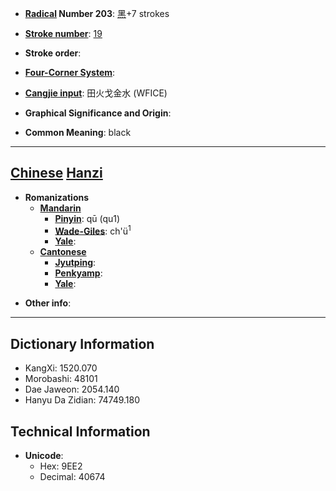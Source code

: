 * '''[[Wiktionary:Chinese radical index| Radical]] Number 203''': [[Wiktionary:Chinese radical index 黑|黑]]+7 strokes

* '''[[Wiktionary:Chinese total strokes index|Stroke number]]''': [[Wiktionary:Chinese total strokes index 19|19]]

* '''Stroke order''': 

* '''[[Wiktionary:Chinese four corner index|Four-Corner System]]''': 

* '''[[Wiktionary:Chinese Cangjie index|Cangjie input]]''': 田火戈金水 (WFICE)

* '''Graphical Significance and Origin''': 

* '''Common Meaning''': black

----

== [[Chinese]] [[Hanzi]] ==

* '''Romanizations'''
** '''[[Mandarin]]'''
*** '''[[Pinyin]]''': qū (qu1)
*** '''[[Wade-Giles]]''': ch'ü<sup>1</sup>
*** '''[[Yale]]''': 
** '''[[Cantonese]]'''
*** '''[[Jyutping]]''':
*** '''[[Penkyamp]]''': 
*** '''[[Yale]]''': 

* '''Other info''': 

----

== Dictionary Information ==

* KangXi: 1520.070
* Morobashi: 48101
* Dae Jaweon: 2054.140
* Hanyu Da Zidian: 74749.180

== Technical Information ==

* '''Unicode''':
** Hex: 9EE2
** Decimal: 40674